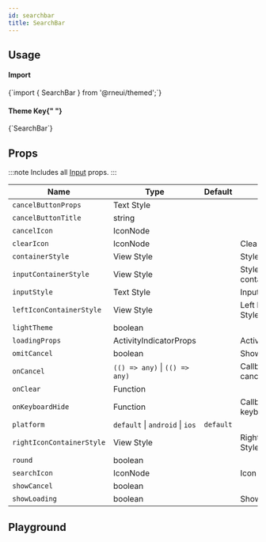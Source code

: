 ```yaml
---
id: searchbar
title: SearchBar
---
```



<IconsStyle />

## Usage

<div class="row inline-flex-center">
  <div class="col col--3">
    <h4>Import</h4>
  </div>
  <div class="col col--9">
    <CodeBlock>{`import { SearchBar } from '@rneui/themed';`}</CodeBlock>
  </div>
  <div class="col col--3">
    <h4>
      Theme Key{" "}
      <a href="../customizing#using-themeprovider">
        <BiInfoCircle />
      </a>
    </h4>
  </div>
  <div class="col col--9">
    <CodeBlock>{`SearchBar`}</CodeBlock>
  </div>
</div>

<Usage />

## Props

:::note
Includes all [Input](input#props) props.
:::

<div class='table-responsive'>

| Name                      | Type                            | Default   | Description                            |
| ------------------------- | ------------------------------- | --------- | -------------------------------------- |
| `cancelButtonProps`       | Text Style                      |           |                                        |
| `cancelButtonTitle`       | string                          |           |                                        |
| `cancelIcon`              | IconNode                        |           |                                        |
| `clearIcon`               | IconNode                        |           | Clear Icon                             |
| `containerStyle`          | View Style                      |           | Style for container                    |
| `inputContainerStyle`     | View Style                      |           | Style for input container              |
| `inputStyle`              | Text Style                      |           | Input Style                            |
| `leftIconContainerStyle`  | View Style                      |           | Left Icon Container Style              |
| `lightTheme`              | boolean                         |           |                                        |
| `loadingProps`            | ActivityIndicatorProps          |           | ActivityIndicatorProps                 |
| `omitCancel`              | boolean                         |           | Show cancel                            |
| `onCancel`                | `(() => any)` \| `(() => any)`  |           | Callback Function on cancel icon press |
| `onClear`                 | Function                        |           |                                        |
| `onKeyboardHide`          | Function                        |           | Callback Function on keyboard hides    |
| `platform`                | `default` \| `android` \| `ios` | `default` |                                        |
| `rightIconContainerStyle` | View Style                      |           | Right Icon Container Style             |
| `round`                   | boolean                         |           |                                        |
| `searchIcon`              | IconNode                        |           | Icon for search                        |
| `showCancel`              | boolean                         |           |                                        |
| `showLoading`             | boolean                         |           | Show loading                           |

</div>

## Playground

<Play />
